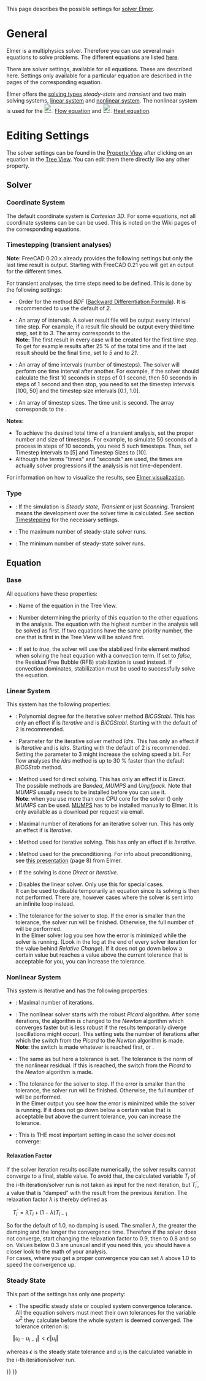 <languages/>
{{TOCright}}
<translate>

<!--T:1-->
This page describes the possible settings for [[FEM_SolverElmer|solver Elmer]].

=General= <!--T:2-->

<!--T:3-->
Elmer is a multiphysics solver. Therefore you can use several main equations to solve problems. The different equations are listed [[FEM_SolverElmer#About_Equations|here]].

<!--T:4-->
There are solver settings, available for all equations. These are described here. Settings only available for a particular equation are described in the pages of the corresponding equation.

<!--T:5-->
Elmer offers the [[#Type|solving types]] ''steady-state'' and ''transient'' and two main solving systems, [[#Linear_System|linear system]] and [[#Nonlinear_System|nonlinear system]]. The nonlinear system is used for the [[Image:FEM_EquationFlow.svg|24px]] [[FEM_EquationFlow|Flow equation]] and [[Image:FEM_EquationHeat.svg|24px]] [[FEM_EquationHeat|Heat equation]].

=Editing Settings= <!--T:6-->

<!--T:7-->
The solver settings can be found in the [[Property_View|Property View]] after clicking on an equation in the [[Tree_View|Tree View]]. You can edit them there directly like any other property.

==Solver== <!--T:8-->

===Coordinate System=== <!--T:29-->

<!--T:30-->
The default coordinate system is ''Cartesian 3D''. For some equations, not all coordinate systems can be can be used. This is noted on the Wiki pages of the corresponding equations.

===Timestepping (transient analyses)=== <!--T:9-->

<!--T:31-->
'''Note''': FreeCAD 0.20.x already provides the following settings but only the last time result is output. Starting with FreeCAD 0.21 you will get an output for the different times.

<!--T:10-->
For transient analyses, the time steps need to be defined. This is done by the following settings:

<!--T:11-->
* {{PropertyData|BDFOrder}}: Order for the method ''BDF'' ([https://en.wikipedia.org/wiki/Backward_differentiation_formula Backward Differentiation Formula]). It is recommended to use the default of ''2''.
* {{PropertyData|Output Intervals}}: An array of intervals. A solver result file will be output every interval time step. For example, if a result file should be output every third time step, set it to ''3''. The array corresponds to the {{PropertyData|Timestep Intervals}}.</br>'''Note:''' The first result in every case will be created for the first time step. To get for example results after 25 % of the total time and if the last result should be the final time, set {{PropertyData|Output Intervals}} to ''5'' and {{PropertyData|Timestep Intervals}} to ''21''. {{Version|0.21}}
* {{PropertyData|Timestep Intervals}}: An array of time intervals (number of timesteps). The solver will perform one time interval after another. For example, if the solver should calculate the first 10 seconds in steps of 0.1 second, then 50 seconds in steps of 1 second and then stop, you need to set the timestep intervals [100, 50] and the timestep size intervals [0.1, 1.0].
* {{PropertyData|Timestep Sizes}}: An array of timestep sizes. The time unit is second. The array corresponds to the {{PropertyData|Timestep Intervals}}.

<!--T:32-->
'''Notes:'''
* To achieve the desired total time of a transient analysis, set the proper number and size of timesteps. For example, to simulate 50 seconds of a process in steps of 10 seconds, you need 5 such timesteps. Thus, set Timestep Intervals to [5] and Timestep Sizes to [10].
* Although the terms "times" and "seconds" are used, the times are actually solver progressions if the analysis is not time-dependent.

<!--T:33-->
For information on how to visualize the results, see [[FEM_SolverElmer#Visualization|Elmer visualization]].

===Type=== <!--T:12-->

<!--T:13-->
* {{PropertyData|Simulation type}}: If the simulation is ''Steady state'', ''Transient'' or just ''Scanning''. Transient means the development over the solver time is calculated. See section [[#Timestepping_(transient_analyses)|Timestepping]] for the necessary settings.
* {{PropertyData|Steady State Max Iterations}}: The maximum number of steady-state solver runs.
* {{PropertyData|Steady State Min Iterations}}: The minimum number of steady-state solver runs.

==Equation== <!--T:14-->

===Base=== <!--T:15-->

<!--T:16-->
All equations have these properties:
* {{PropertyData|Label}}: Name of the equation in the Tree View.
* {{PropertyData|Priority}}: Number determining the priority of this equation to the other equations in the analysis. The equation with the highest number in the analysis will be solved as first. If two equations have the same priority number, the one that is first in the Tree View will be solved first.
* {{PropertyData|Stabilize}}: If set to ''true'', the solver will use the stabilized finite element method when solving the heat equation with a convection term. If set to ''false'', the Residual Free Bubble (RFB) stabilization is used instead. If convection dominates, stabilization must be used to successfully solve the equation.

===Linear System=== <!--T:17-->

<!--T:18-->
This system has the following properties:
* {{PropertyData|BiCGstabl Degree}}: Polynomial degree for the iterative solver method ''BiCGStabl ''. This has only an effect if {{PropertyData|Linear Solver Type}} is ''Iterative'' and {{PropertyData|Linear Iterative Method}} is ''BiCGStabl''. Starting with the default of 2 is recommended.
* {{PropertyData|Idrs Parameter}}: Parameter for the iterative solver method ''Idrs ''. This has only an effect if {{PropertyData|Linear Solver Type}} is ''Iterative'' and {{PropertyData|Linear Iterative Method}} is ''Idrs''. Starting with the default of 2 is recommended. Setting the parameter to 3 might increase the solving speed a bit. For flow analyses the ''Idrs'' method is up to 30&nbsp;% faster than the default ''BiCGStab'' method.
* {{PropertyData|Linear Direct Method}}: Method used for direct solving. This has only an effect if {{PropertyData|Linear Solver Type}} is ''Direct''.</br>The possible methods are ''Banded'', ''MUMPS'' and ''Umpfpack''. Note that ''MUMPS'' usually needs to be installed before you can use it.</br>'''Note''': when you use more than one CPU core for the solver ({{Version|0.21}}) only ''MUMPS'' can be used. [https://mumps-solver.org/ MUMPS] has to be installed manually to Elmer. It is only available as a download per request via email.
* {{PropertyData|Linear Iterations}}: Maximal number of iterations for an iterative solver run. This has only an effect if {{PropertyData|Linear Solver Type}} is ''Iterative''.
* {{PropertyData|Linear Iterative Method}}: Method used for iterative solving. This has only an effect if {{PropertyData|Linear Solver Type}} is ''Iterative''.
* {{PropertyData|Linear Preconditioning}}: Method used for the preconditioning. For info about preconditioning, see [http://www.nic.funet.fi/index/elmer/slides/ElmerLinearSolvers.pdf this presentation] (page 8) from Elmer. 
* {{PropertyData|Linear Solver Type}}: If the solving is done ''Direct'' or ''Iterative''.
* {{PropertyData|Linear System Solver Disabled}}: Disables the linear solver. Only use this for special cases.</br>It can be used to disable temporarily an equation since its solving is then not performed. There are, however cases where the solver is sent into an infinite loop instead.
* {{PropertyData|Linear Tolerance}}: The tolerance for the solver to stop. If the error is smaller than the tolerance, the solver run will be finished. Otherwise, the full number of {{PropertyData|Linear Iterations}} will be performed.</br>In the Elmer solver log you see how the error is minimized while the solver is running. (Look in the log at the end of every solver iteration for the value behind ''Relative Change''). If it does not go down below a certain value but reaches a value above the current tolerance that is acceptable for you, you can increase the tolerance.

===Nonlinear System=== <!--T:19-->

<!--T:20-->
This system is iterative and has the following properties:

<!--T:21-->
* {{PropertyData|Nonlinear Iterations}}: Maximal number of iterations.
* {{PropertyData|Nonlinear Newton After Iterations}}: The nonlinear solver starts with the robust ''Picard'' algorithm. After some iterations, the algorithm is changed to the ''Newton'' algorithm which converges faster but is less robust if the results temporarily diverge (oscillations might occur). This setting sets the number of iterations after which the switch from the ''Picard'' to the ''Newton'' algorithm is made.</br>'''Note''': the switch is made whatever is reached first, {{PropertyData|Nonlinear Newton After Iterations}} or {{PropertyData|Nonlinear Newton After Tolerance}}.
* {{PropertyData|Nonlinear Newton After Tolerance}}: The same as {{PropertyData|Nonlinear Newton After Iterations}} but here a tolerance is set. The tolerance is the norm of the nonlinear residual. If this is reached, the switch from the ''Picard'' to the ''Newton'' algorithm is made.
* {{PropertyData|Nonlinear Tolerance}}: The tolerance for the solver to stop. If the error is smaller than the tolerance, the solver run will be finished. Otherwise, the full number of {{PropertyData|Nonlinear Iterations}} will be performed.</br>In the Elmer output you see how the error is minimized while the solver is running. If it does not go down below a certain value that is acceptable but above the current tolerance, you can increase the tolerance.
* {{PropertyData|Relaxation Factor}}: This is THE most important setting in case the solver does not converge:

====Relaxation Factor==== <!--T:22-->

<!--T:23-->
If the solver iteration results oscillate numerically, the solver results cannot converge to a final, stable value. To avoid that, the calculated variable <math>T_{i}</math> of the i-th iteration/solver run is not taken as input for the next iteration, but <math>T_{i}^{'}</math>, a value that is "damped" with the result from the previous iteration. The relaxation factor <math>\lambda</math> is thereby defined as

<!--T:24-->
<math>\quad
T_{i}^{'} = \lambda T_{i}+\left(1-\lambda\right)T_{i-1}
</math>

<!--T:25-->
So for the default of 1.0, no damping is used. The smaller <math>\lambda</math>, the greater the damping and the longer the convergence time. Therefore if the solver does not converge, start changing the relaxation factor to 0.9, then to 0.8 and so on. Values below 0.3 are unusual and if you need this, you should have a closer look to the math of your analysis.</br>
For cases, where you get a proper convergence you can set <math>\lambda</math> above 1.0 to speed the convergence up.

===Steady State=== <!--T:26-->

<!--T:27-->
This part of the settings has only one property:
* {{PropertyData|Steady State Tolerance}}: The specific steady state or coupled system convergence tolerance. All the equation solvers must meet their own tolerances for the variable  <math>\omega^2</math> they calculate before the whole system is deemed converged. The tolerance criterion is:
<math>\quad
\left\Vert u_{i}-u_{i-1}\right\Vert <\epsilon\left\Vert u_{i}\right\Vert 
</math>

<!--T:28-->
whereas  <math>\epsilon</math> is the steady state tolerance and <math>u_{i}</math> is the calculated variable in the i-th iteration/solver run.


 </translate>
{{FEM_Tools_navi{{#translation:}}}}
{{Userdocnavi{{#translation:}}}}
